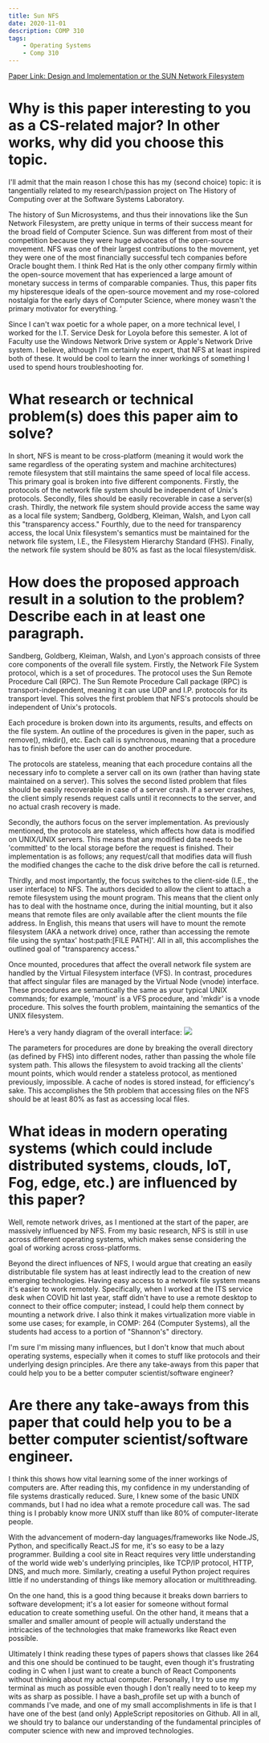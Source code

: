 ```yaml
---
title: Sun NFS
date: 2020-11-01
description: COMP 310
tags:
    - Operating Systems
    - Comp 310
---
```


[Paper Link: Design and Implementation or the SUN Network Filesystem](http://www.cs.yale.edu/homes/aspnes/pinewiki/attachments/NetworkFileSystems/nsf-design.pdf)

# Why is this paper interesting to you as a CS-related major? In other works, why did you choose this topic.

I'll admit that the main reason I chose this has my (second choice) topic: it is tangentially related to my research/passion project on The History of Computing over at the Software Systems Laboratory.

The history of Sun Microsystems, and thus their innovations like the Sun Network Filesystem, are pretty unique in terms of their success meant for the broad field of Computer Science. Sun was different from most of their competition because they were huge advocates of the open-source movement. NFS was one of their largest contributions to the movement, yet they were one of the most financially successful tech companies before Oracle bought them. I think Red Hat is the only other company firmly within the open-source movement that has experienced a large amount of monetary success in terms of comparable companies. Thus, this paper fits my hipsteresque ideals of the open-source movement and my rose-colored nostalgia for the early days of Computer Science, where money wasn't the primary motivator for everything. ‘


Since I can't wax poetic for a whole paper, on a more technical level, I worked for the I.T. Service Desk for Loyola before this semester. A lot of Faculty use the Windows Network Drive system or Apple's Network Drive system. I believe, although I'm certainly no expert, that NFS at least inspired both of these. It would be cool to learn the inner workings of something I used to spend hours troubleshooting for.

# What research or technical problem(s) does this paper aim to solve?
In short, NFS is meant to be cross-platform (meaning it would work the same regardless of the operating system and machine architectures) remote filesystem that still maintains the same speed of local file access. This primary goal is broken into five different components.
  Firstly, the protocols of the network file system should be independent of Unix's protocols. Secondly, files should be easily recoverable in case a server(s) crash. Thirdly, the network file system should provide access the same way as a local file system; Sandberg, Goldberg, Kleiman, Walsh, and Lyon call this "transparency access." Fourthly, due to the need for transparency access, the local Unix filesystem's semantics must be maintained for the network file system, I.E., the Filesystem Hierarchy Standard (FHS). Finally, the network file system should be 80% as fast as the local filesystem/disk.


# How does the proposed approach result in a solution to the problem? Describe each in at least one paragraph.
Sandberg, Goldberg, Kleiman, Walsh, and Lyon's approach consists of three core components of the overall file system.
 Firstly, the Network File System protocol, which is a set of procedures. The protocol uses the Sun Remote Procedure Call (RPC). The Sun Remote Procedure Call package (RPC) is transport-independent, meaning it can use UDP and I.P. protocols for its transport level. This solves the first problem that NFS's protocols should be independent of Unix's protocols.

Each procedure is broken down into its arguments, results, and effects on the file system. An outline of the procedures is given in the paper, such as remove(), mkdir(), etc. Each call is synchronous, meaning that a procedure has to finish before the user can do another procedure.

The protocols are stateless, meaning that each procedure contains all the necessary info to complete a server call on its own (rather than having state maintained on a server). This solves the second listed problem that files should be easily recoverable in case of a server crash. If a server crashes, the client simply resends request calls until it reconnects to the server, and no actual crash recovery is made.

  Secondly, the authors focus on the server implementation. As previously mentioned, the protocols are stateless, which affects how data is modified on UNIX/UNIX servers. This means that any modified data needs to be 'committed' to the local storage before the request is finished. Their implementation is as follows; any request/call that modifies data will flush the modified changes the cache to the disk drive before the call is returned.

  Thirdly, and most importantly, the focus switches to the client-side (I.E., the user interface) to NFS. The authors decided to allow the client to attach a remote filesystem using the mount program. This means that the client only has to deal with the hostname once, during the initial mounting, but it also means that remote files are only available after the client mounts the file address. In English, this means that users will have to mount the remote filesystem (AKA a network drive) once, rather than accessing the remote file using the syntax' host:path:[FILE PATH]'. All in all, this accomplishes the outlined goal of "transparency access."

Once mounted, procedures that affect the overall network file system are handled by the Virtual Filesystem interface (VFS). In contrast, procedures that affect singular files are managed by the Virtual Node (vnode) interface. These procedures are semantically the same as your typical UNIX commands; for example, 'mount' is a VFS procedure, and 'mkdir' is a vnode procedure. This solves the fourth problem, maintaining the semantics of the UNIX filesystem.

Here’s a very handy diagram of the overall interface:
![](KQRrPQDO6V9fkoa8kA5o9-_PVNHZXbRc7ViRiTZdk52Zs4PojUEj_LFltS35vFWVM7li-bVBrXC_DgS4c4B-GjxmJx8iOCNaFJ3CnF-KYxGXDA7skUfXy3V0YIR2JoCR8LYkHb6K.png)



The parameters for procedures are done by breaking the overall directory (as defined by FHS) into different nodes, rather than passing the whole file system path. This allows the filesystem to avoid tracking all the clients' mount points, which would render a stateless protocol, as mentioned previously, impossible. A cache of nodes is stored instead, for efficiency's sake. This accomplishes the 5th problem that accessing files on the NFS should be at least 80% as fast as accessing local files.

# What ideas in modern operating systems (which could include distributed systems, clouds, IoT, Fog, edge, etc.) are influenced by this paper?
Well, remote network drives, as I mentioned at the start of the paper, are massively influenced by NFS. From my basic research, NFS is still in use across different operating systems, which makes sense considering the goal of working across cross-platforms.

 Beyond the direct influences of NFS, I would argue that creating an easily distributable file system has at least indirectly lead to the creation of new emerging technologies. Having easy access to a network file system means it's easier to work remotely. Specifically, when I worked at the ITS service desk when COVID hit last year, staff didn't have to use a remote desktop to connect to their office computer; instead, I could help them connect by mounting a network drive. I also think it makes virtualization more viable in some use cases; for example, in COMP: 264 (Computer Systems), all the students had access to a portion of "Shannon's" directory.

I'm sure I'm missing many influences, but I don't know that much about operating systems, especially when it comes to stuff like protocols and their underlying design principles.
Are there any take-aways from this paper that could help you to be a better computer scientist/software engineer?



# Are there any take-aways from this paper that could help you to be a better computer scientist/software engineer.


I think this shows how vital learning some of the inner workings of computers are. After reading this, my confidence in my understanding of file systems drastically reduced. Sure, I knew some of the basic UNIX commands, but I had no idea what a remote procedure call was. The sad thing is I probably know more UNIX stuff than like 80% of computer-literate people.

With the advancement of modern-day languages/frameworks like Node.JS, Python, and specifically React.JS for me, it's so easy to be a lazy programmer. Building a cool site in React requires very little understanding of the world wide web's underlying principles, like TCP/IP protocol, HTTP, DNS, and much more. Similarly, creating a useful Python project requires little if no understanding of things like memory allocation or multithreading.

On the one hand, this is a good thing because it breaks down barriers to software development; it's a lot easier for someone without formal education to create something useful. On the other hand, it means that a smaller and smaller amount of people will actually understand the intricacies of the technologies that make frameworks like React even possible.

Ultimately I think reading these types of papers shows that classes like 264 and this one should be continued to be taught, even though it's frustrating coding in C when I just want to create a bunch of React Components without thinking about my actual computer. Personally, I try to use my terminal as much as possible even though I don't really need to to keep my wits as sharp as possible. I have a bash_profile set up with a bunch of commands I've made, and one of my small accomplishments in life is that I have one of the best (and only) AppleScript repositories on Github. All in all, we should try to balance our understanding of the fundamental principles of computer science with new and improved technologies.
